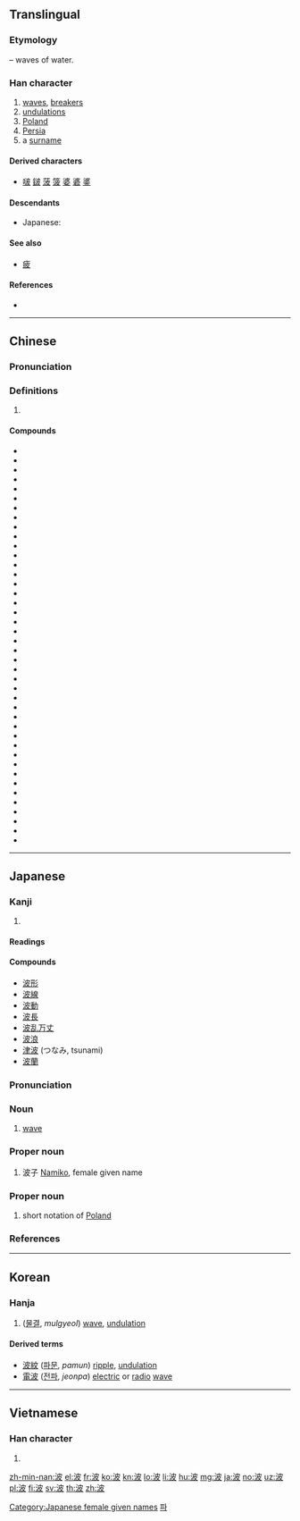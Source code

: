 ==Translingual==

===Etymology===
{{Han compound|水|alt1=氵|t1=water|皮|ls=psc|c1=s|c2=p}} – waves of water.

===Han character===
{{Han char|rn=85|rad=水|as=05|sn=8|four=34147|canj=EDHE|ids=⿰氵皮}}

# [[wave]]s, [[breaker]]s
# [[undulation]]s
# [[Poland]]
# [[Persia]]
# a [[surname]]

====Derived characters====
* [[啵]] [[𨨏]] [[菠]] [[箥]] [[婆]] [[碆]] [[錃]]

====Descendants====
* Japanese: {{ja-r|は}}

====See also====
* [[疲]] <!-- graphically similar -->

====References====
* {{Han ref|kx=0617.080|dkj=17308|dj=1012.060|hdz=31597.070|uh=6CE2|ud=27874|bh=AA69|bd=43625}}

----

==Chinese==
{{zh-forms}}

===Pronunciation===
{{zh-pron
|m=bō
|c=bo1
|h=pfs=
|md=
|mn=pho
|w=
|mc=y
|oc=y
|cat=n
}}

===Definitions===
{{zh-hanzi}}

# {{rfdef|lang=zh}}

====Compounds====
{{der-top|Compounds}}
* {{zh-l|波蕩}}
* {{zh-l|波導管}}
* {{zh-l|波動|bōdòng}}
* {{zh-l|波段}}
* {{zh-l|波爾卡}}
* {{zh-l|波峰}}
* {{zh-l|波幅}}
* {{zh-l|波腹}}
* {{zh-l|波谷}}
* {{zh-l|波光}}
* {{zh-l|波詭雲譎}}
* {{zh-l|波函數|bōhánshù|[[wavefunction]]}}
* {{zh-l|波黑|Bōhēi}}
* {{zh-l|波及}}
* {{zh-l|波節}}
* {{zh-l|波蘭|Bōlán}}
* {{zh-l|波瀾}}
* {{zh-l|波瀾壯闊}}
* {{zh-l|波浪|bōlàng}}
* {{zh-l|波浪鼓}}
* {{zh-l|波累}}
* {{zh-l|波羅門教}}
* {{zh-l|波能}}
* {{zh-l|波平浪靜}}
* {{zh-l|波譜}}
* {{zh-l|波俏}}
* {{zh-l|波束}}
* {{zh-l|波斯|Bōsī}}
* {{zh-l|波斯菊}}
* {{zh-l|波斯貓}}
* {{zh-l|波斯尼亞和黑塞哥維那|Bōsīníyà hé Hēisāigēwéinà}}
* {{zh-l|波速}}
* {{zh-l|波濤}}
* {{zh-l|波紋|bōwén}}
* {{zh-l|波紋管}}
* {{zh-l|波形}}
* {{zh-l|波源}}
* {{zh-l|波長}}
* {{zh-l|波折|bōzhé}}
* {{zh-l|波狀熱}}
* {{zh-l|秋波|qiūbō}}
* {{zh-l|香波|xiāngbō}}
{{der-bottom}}

----

==Japanese==

===Kanji===
{{ja-kanji|grade=3|rs=水05}}

# {{defn|lang=ja|sort=水05}}

====Readings====
{{ja-readings|goon=[[は]] (ha)|kanon=[[は]] (ha)|kun=[[なみ]] (nami)}}

====Compounds====
* [[波形]]
* [[波線]]
* [[波動]]
* [[波長]]
* [[波乱万丈]]
* [[波浪]]
* [[津波]] (つなみ, tsunami)
* [[波蘭]]

{{ja-kanjitab|なみ|yomi=k}}

===Pronunciation===
{{ja-pron|yomi=k|なみ|acc=2|acc_ref=DJR,NHK}}

===Noun===
{{ja-noun|なみ|rom=nami}}

# [[wave]]

===Proper noun===
{{ja-noun|なみ|rom=Nami}}
# 波子 [[Namiko]], female given name

===Proper noun===
{{ja-noun|ぽ|rom=Po}}

# {{label|ja|abbreviation}} short notation of [[Poland]]

===References===
<references/>

[[Category:Japanese female given names]]

----

==Korean==

===Hanja===
{{ko-hanja|hangeul=파|eumhun=|rv=pa|mr=p'a|y=pha}}

# ([[물결]], ''mulgyeol'') [[wave]], [[undulation]]

====Derived terms====
* [[波紋]] ([[파문]], ''pamun'') [[ripple]], [[undulation]]
* [[電波]] ([[전파]], ''jeonpa'') [[electric]] or [[radio]] [[wave]]

[[Category:Hanja readings|파]]

----

==Vietnamese==

===Han character===
{{vi-hantu|[[ba]], [[bể]], [[dương]]|rs=水05}}

# {{defn|lang=vi|sort=水05}}

[[zh-min-nan:波]]
[[el:波]]
[[fr:波]]
[[ko:波]]
[[kn:波]]
[[lo:波]]
[[li:波]]
[[hu:波]]
[[mg:波]]
[[ja:波]]
[[no:波]]
[[uz:波]]
[[pl:波]]
[[fi:波]]
[[sv:波]]
[[th:波]]
[[zh:波]]